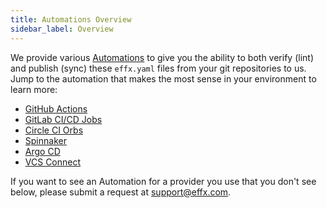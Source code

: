 ```yaml
---
title: Automations Overview
sidebar_label: Overview
---
```


We provide various [Automations](/docs/automations-overview) to give you the ability to both verify (lint) and publish (sync) these `effx.yaml` files from your git repositories to us.  Jump to the automation that makes the most sense in your environment to learn more:
- [GitHub Actions](/docs/github)
- [GitLab CI/CD Jobs](/docs/gitlab)
- [Circle CI Orbs](/docs/circleci)
- [Spinnaker](/docs/spinnaker)
- [Argo CD](/docs/argocd)
- [VCS Connect](/docs/vcs-connect)

If you want to see an Automation for a provider you use that you don't see below, please submit a request at [support@effx.com](mailto:support@effx.com).
